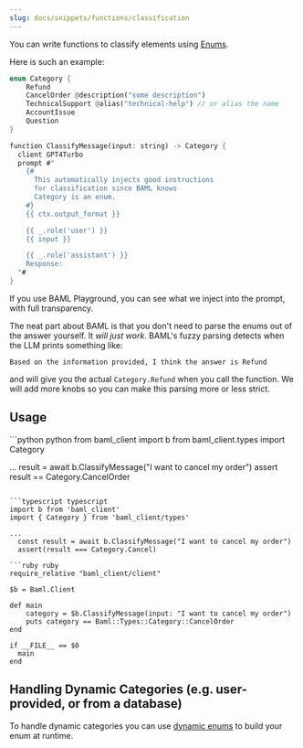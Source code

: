 ```yaml
---
slug: docs/snippets/functions/classification
---
```


You can write functions to classify elements using [Enums](../enum.mdx).

Here is such an example:

```rust BAML
enum Category {
    Refund
    CancelOrder @description("some description")
    TechnicalSupport @alias("technical-help") // or alias the name
    AccountIssue
    Question
}

function ClassifyMessage(input: string) -> Category {
  client GPT4Turbo
  prompt #"
    {# 
      This automatically injects good instructions 
      for classification since BAML knows
      Category is an enum.
    #}
    {{ ctx.output_format }}

    {{ _.role('user') }}
    {{ input }}

    {{ _.role('assistant') }}
    Response:
  "#
}
```
If you use BAML Playground, you can see what we inject into the prompt, with full transparency.

The neat part about BAML is that you don't need to parse the enums out of the answer yourself. It _will just work_. BAML's fuzzy parsing detects when the LLM prints something like:
```text
Based on the information provided, I think the answer is Refund
```
and will give you the actual `Category.Refund` when you call the function. We will add more knobs so you can make this parsing more or less strict. 

## Usage
<CodeGroup>
```python python
from baml_client import b
from baml_client.types import Category

...
  result = await b.ClassifyMessage("I want to cancel my order")
  assert result == Category.CancelOrder
```

```typescript typescript
import b from 'baml_client'
import { Category } from 'baml_client/types'

...
  const result = await b.ClassifyMessage("I want to cancel my order")
  assert(result === Category.Cancel)

```ruby ruby
require_relative "baml_client/client"

$b = Baml.Client

def main
    category = $b.ClassifyMessage(input: "I want to cancel my order")
    puts category == Baml::Types::Category::CancelOrder
end

if __FILE__ == $0
  main
end
```
</CodeGroup>

## Handling Dynamic Categories (e.g. user-provided, or from a database)
To handle dynamic categories you can use [dynamic enums](../../calling-baml/dynamic-types.mdx) to build your enum at runtime.

